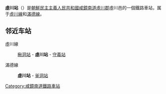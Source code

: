 {{unreferenced|time=2015-02-18T13:05:44+00:00}}
{{朝鮮半島車站資訊
|公司色 = blue
|文字色 = 
|站名 = 虛川站
|圖片 = 
|pxl = 
|圖片說明 =
|前一站1 = [[楸洞站|楸洞]]
|前一站距離1 = 5.0
|後一站距離1 = 6.2
|後一站1 = [[守義站|守義]]
|所屬路線1 = [[虛川線|虛川線]]
|距離1 = 54.7
|起點站1 = [[端川青年站|端川青年]]
|前一站2 = 
|前一站距離2 = 
|後一站距離2 = 6.6
|後一站2 = [[釜洞站|釜洞]]
|所屬路線2 = [[滿德線|滿德線]]
|距離2 = 0.0
|起點站2 = 虛川
|諺文 = 허천역
|朝鮮漢字 = 虛川驛
|文觀部式 = Heocheon-yeok
|馬-賴式 = Hŏch'ŏn-yŏk
|副站名 = 
|車站編號 = 
|停站路線數 = 
|所屬公司 = [[朝鮮民主主義人民共和國鐵道省|朝鮮民主主義人民共和國鐵道省]]
|所在地 =[[咸鏡南道|咸鏡南道]][[虛川郡|虛川郡]]虛川邑
|車站構造 = 地面车站
|月台配置 = 
|啟用年月日 =
|廢站年月日 = 
|上下車人次 = 
|統計年度 = 
|轉車 = 
|備註 = 
|全寬備註 = 
}}

'''虛川站'''（{{lang-ko|허천역}}）是[[朝鮮民主主義人民共和國|朝鮮民主主義人民共和國]][[咸鏡南道|咸鏡南道]][[虛川郡|虛川郡]]虛川邑的一個鐵路車站，属于[[虛川線|虛川線]]和[[滿德線|滿德線]]。

==邻近车站==
虛川線
:[[楸洞站|楸洞站]] - '''虛川站''' - [[守義站|守義站]]
滿德線
:'''虛川站''' - [[釜洞站|釜洞站]]

{{朝鲜铁路小作品}}

{{虛川線}}
{{滿德線}}

[[Category:咸鏡南道鐵路車站|Category:咸鏡南道鐵路車站]]